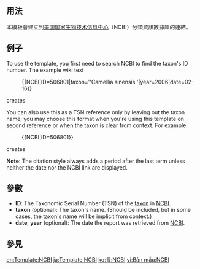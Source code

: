 <includeonly><!-- 在這裡加入模板的保護標識 --></includeonly><noinclude>{{template doc page viewed directly}}</noinclude>
<!-- 在本行下編輯模板說明 -->

== 用法 ==

本模板會建立到[[美国国家生物技术信息中心]]（NCBI）分類資訊數據庫的連結。

== 例子 ==
To use the template, you first need to search NCBI to find the taxon's ID number.
The example wiki text
:<nowiki>{{NCBI|ID=506801|taxon=''Camellia sinensis''|year=2006|date=02-16}}</nowiki>
creates
:{{NCBI|ID=506801|taxon=''Camellia sinensis''|year=2006|date=02-16}}

You can also use this as a TSN reference only by leaving out the taxon name; you may choose this format when you're using this template on second reference or when the taxon is clear from context. For example:

:<nowiki>{{NCBI|ID=506801}}</nowiki>
creates
:{{NCBI|ID=506801}}

'''Note''': The citation style always adds a period after the last term unless neither the date nor the NCBI link are displayed.

== 參數 ==
*'''ID''': The Taxonomic Serial Number (TSN) of the [[taxon]] in [[NCBI]].
*'''taxon''' (optional): The taxon's name. (Should be included, but in some cases, the taxon's name will be implicit from context.)
*'''date''', '''year''' (optional): The date the report was retrieved from [[NCBI]].

== 參見 ==

<includeonly>
<!-- 本行下加入模板的分類 -->
[[Category:引用模板|{{PAGENAME}}]]
[[Category:生物数据库链接模板|{{PAGENAME}}]]

<!-- 本行下加入模板的跨語言鏈接 -->
[[en:Template:NCBI]]
[[ja:Template:NCBI]]
[[ko:틀:NCBI]]
[[vi:Bản mẫu:NCBI]]
</includeonly>